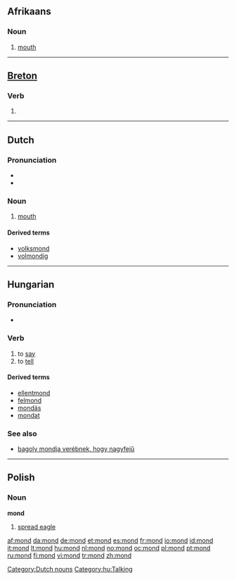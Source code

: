 {{also|Mond|MOND}}
==Afrikaans==
{{af-noun|mond|monde}}
===Noun===
{{infl|af|noun}}
#{{anatomy|lang=af}} [[mouth]]

----

==[[Breton]]==

===Verb===
{{infl|br|verb}}

# {{alternative spelling of|[[mont#Breton|mont]]|lang=Breton}}

----

==Dutch==

===Pronunciation===
* {{audio|Nl-mond.ogg|audio}}
* {{IPA|/mɔnt/|lang=nl}}

===Noun===
{{nl-noun|g=m|monden|mondje}}

# {{context|anatomy|lang=nl}} [[mouth]]

====Derived terms====
{{top4}}
* [[volksmond]]
* [[volmondig]]
{{bottom}}

[[Category:Dutch nouns]]

----

==Hungarian==

===Pronunciation===
* {{IPA|/ˈmond/|lang=hu}}

===Verb===
{{infl|hu|verb}}

# to [[say]]
# to [[tell]]

====Derived terms====
* [[ellentmond]]
* [[felmond]]
* [[mondás]]
* [[mondat]]

===See also===
* [[bagoly mondja verébnek, hogy nagyfejű]]

[[Category:hu:Talking]]

----

==Polish==

===Noun===
'''mond''' {{m}}

# [[spread eagle]]

[[af:mond]]
[[da:mond]]
[[de:mond]]
[[et:mond]]
[[es:mond]]
[[fr:mond]]
[[io:mond]]
[[id:mond]]
[[it:mond]]
[[lt:mond]]
[[hu:mond]]
[[nl:mond]]
[[no:mond]]
[[oc:mond]]
[[pl:mond]]
[[pt:mond]]
[[ru:mond]]
[[fi:mond]]
[[vi:mond]]
[[tr:mond]]
[[zh:mond]]